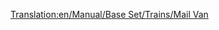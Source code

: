 [[Translation:en/Manual/Base Set/Trains/Mail Van]]
{{fr/Manual/Base Set/Trains/Wagon|Nom=Wagon de courrier
|Coût=1 335£ (2 670$)
|Poids=21 / 28 t
|Image= [[File:en/Manual/Base Set/Trains/Mailvan.png]] [[File:en/Manual/Base Set/Trains/Mailvanx.png]]
|Capacité=30 sacs de courrier
|MonoCoût="
|MonoPoids=21 / 29 t
|MonoCapacité=35 sacs de courrier
|MagCoût="
|MagPoids=21 / 30 t
|MagCapacité=37 sacs de courrier
|Description=C'est un simple fourgon qui transporte du courrier.
}}